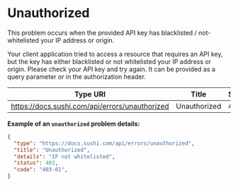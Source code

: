 # Unauthorized

This problem occurs when the provided API key has blacklisted / not-whitelisted your IP address or origin.

Your client application tried to access a resource that requires an API key, but the key has either blacklisted or not whitelisted your IP address or origin. Please check your API key and try again. It can be provided as a query parameter or in the authorization header.

|**Type URI**|**Title**|**Status**|
|---|---|---|
|https://docs.sushi.com/api/errors/unauthorized|Unauthorized|403|

**Example of an <code>unauthorized</code> problem details:**

```json
{
  "type": "https://docs.sushi.com/api/errors/unauthorized",
  "title": "Unauthorized",
  "details": "IP not whitelisted",
  "status": 403,
  "code": "403-01",
}
```